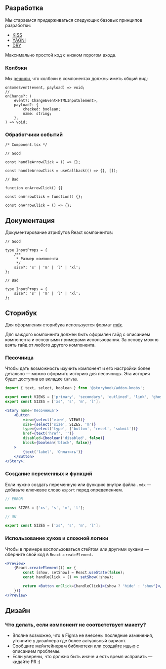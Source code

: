 
<Meta title='Гайдлайны|FAQ' />

## Разработка

Мы стараемся придерживаться следующих базовых принципов разработки:

- [KISS](https://ru.wikipedia.org/wiki/KISS_%28%D0%BF%D1%80%D0%B8%D0%BD%D1%86%D0%B8%D0%BF%29)
- [YAGNI](https://ru.wikipedia.org/wiki/YAGNI)
- [DRY](https://ru.wikipedia.org/wiki/Don%E2%80%99t_repeat_yourself)

Максимально простой код с низком порогом входа.

### Колбэки

Мы [решили](https://github.com/alfa-laboratory/core-components/issues/45#issuecomment-609640997), что колбэки в компонентах должны иметь общий вид:

```tsx
onSomeEvent(event, payload) => void;
//
onChange?: (
    event?: ChangeEvent<HTMLInputElement>,
    payload?: {
        checked: boolean;
        name: string;
    },
) => void;
```

### Обработчики событий

```tsx
/* Component.tsx */

// Good

const handleArrowClick = () => {};

const handleArrowClick = useCallback(() => {}, []);

// Bad

function onArrowClick() {}

const onArrowClick = function() {};

const onArrowClick = () => {};
```

## Документация

Документирование атрибутов React компонентов:

```tsx
// Good

type InputProps = {
    /**
     * Размер компонента
     */
    size?: 's' | 'm' | 'l' | 'xl';
};

// Bad

type InputProps = {
    size?: 's' | 'm' | 'l' | 'xl';
};
```

## Сторибук

Для оформления сторибука используется формат [mdx](https://storybook.js.org/docs/formats/mdx-syntax/).

Для каждого компонента должен быть оформлен гайд с описанием компонента и основными примерами использования.
За основу можно взять гайд от любого другого компонента.

### Песочница

Чтобы дать возможность изучить компонент и его настройки более детально — можно оформить историю для песочницы.
Эта история будет доступна во вкладке `Сanvas`.

```jsx
import { text, select, boolean } from '@storybook/addon-knobs';

export const VIEWS = ['primary', 'secondary', 'outlined', 'link', 'ghost'];
export const SIZES = ['xs', 's', 'm', 'l'];

<Story name='Песочница'>
    <Button
        view={select('view', VIEWS)}
        size={select('size', SIZES, 'm')}
        type={select('type', ['button', 'reset', 'submit'])}
        href={text('href', '')}
        disabled={boolean('disabled', false)}
        block={boolean('block', false)}
    >
        {text('label', 'Оплатить')}
    </Button>
</Story>;
```

### Создание переменных и функций

Если нужно создать переменную или функцию внутри файла `.mdx` — добавьте ключевое слово `export` перед определением.

```jsx
// ERROR

const SIZES = ['xs', 's', 'm', 'l'];

// OK

export const SIZES = ['xs', 's', 'm', 'l'];
```

### Использование хуков и сложной логики

Чтобы в примере воспользоваться стейтом или другими хуками — оберните свой код в `React.createElement`.

```jsx
<Preview>
    {React.createElement(() => {
        const [show, setShow] = React.useState(false);
        const handleClick = () => setShow(!show);

        return <Button onClick={handleClick}>{show ? 'hide' : 'show'}</Button>;
    })}
</Preview>
```

## Дизайн

### Что делать, если компонент не соответствует макету?

* Вполне возможно, что в Figma не внесены последние изменения, уточните у дизайнера где более актуальный вариант.
* Сообщите мейнтейнерам библиотеки или [создайте ишью](https://github.com/alfa-laboratory/core-components/issues/new/choose) с описанием проблемы.
* Если уверены, что должно быть иначе и есть время исправить — кидайте PR :)
